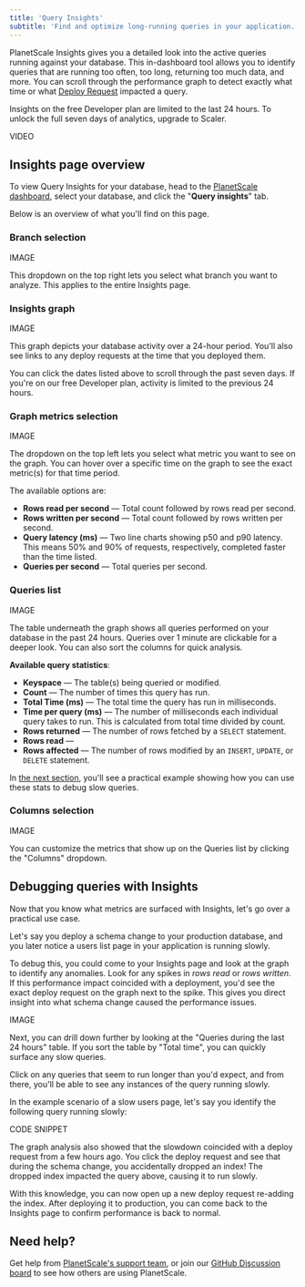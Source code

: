 ```yaml
---
title: 'Query Insights'
subtitle: 'Find and optimize long-running queries in your application.'
---
```


PlanetScale Insights gives you a detailed look into the active queries running against your database. This in-dashboard tool allows you to identify queries that are running too often, too long, returning too much data, and more. You can scroll through the performance graph to detect exactly what time or what [Deploy Request](/concepts/deploy-requests) impacted a query.

<InfoBlock type="note">
  Insights on the free Developer plan are limited to the last 24 hours. To unlock the full seven days of analytics, upgrade to Scaler.
</InfoBlock>

VIDEO

## Insights page overview

To view Query Insights for your database, head to the [PlanetScale dashboard](https://app.planetscale.com), select your database, and click the "**Query insights**" tab.

Below is an overview of what you'll find on this page.

### Branch selection

IMAGE 

This dropdown on the top right lets you select what branch you want to analyze. This applies to the entire Insights page.

### Insights graph

IMAGE 

This graph depicts your database activity over a 24-hour period. You'll also see links to any deploy requests at the time that you deployed them.

You can click the dates listed above to scroll through the past seven days. If you're on our free Developer plan, activity is limited to the previous 24 hours. 

### Graph metrics selection

IMAGE 

The dropdown on the top left lets you select what metric you want to see on the graph. You can hover over a specific time on the graph to see the exact metric(s) for that time period.

The available options are:

- **Rows read per second** &mdash; Total count followed by rows read per second.
- **Rows written per second** &mdash; Total count followed by rows written per second.
- **Query latency (ms)** &mdash; Two line charts showing p50 and p90 latency. This means 50% and 90% of requests, respectively, completed faster than the time listed.
- **Queries per second** &mdash; Total queries per second.

### Queries list

IMAGE 

The table underneath the graph shows all queries performed on your database in the past 24 hours. Queries over 1 minute are clickable for a deeper look. You can also sort the columns for quick analysis.

**Available query statistics**:

- **Keyspace** &mdash; The table(s) being queried or modified.
- **Count** &mdash; The number of times this query has run.
- **Total Time (ms)** &mdash; The total time the query has run in milliseconds.
- **Time per query (ms)** &mdash; The number of milliseconds each individual query takes to run. This is calculated from total time divided by count.
- **Rows returned** &mdash; The number of rows fetched by a `SELECT` statement.
- **Rows read** &mdash;
- **Rows affected** &mdash; The number of rows modified by an `INSERT`, `UPDATE`, or `DELETE` statement.

In [the next section](#debugging-queries-with-insights), you'll see a practical example showing how you can use these stats to debug slow queries.

### Columns selection

IMAGE 

You can customize the metrics that show up on the Queries list by clicking the "Columns" dropdown.

## Debugging queries with Insights

Now that you know what metrics are surfaced with Insights, let's go over a practical use case.

Let's say you deploy a schema change to your production database, and you later notice a users list page in your application is running slowly.

To debug this, you could come to your Insights page and look at the graph to identify any anomalies. Look for any spikes in *rows read* or *rows written*. If this performance impact coincided with a deployment, you'd see the exact deploy request on the graph next to the spike. This gives you direct insight into what schema change caused the performance issues.

IMAGE

Next, you can drill down further by looking at the "Queries during the last 24 hours" table. If you sort the table by "Total time", you can quickly surface any slow queries.

Click on any queries that seem to run longer than you'd expect, and from there, you'll be able to see any instances of the query running slowly.

In the example scenario of a slow users page, let's say you identify the following query running slowly:

CODE SNIPPET

The graph analysis also showed that the slowdown coincided with a deploy request from a few hours ago. You click the deploy request and see that during the schema change, you accidentally dropped an index! The dropped index impacted the query above, causing it to run slowly.

With this knowledge, you can now open up a new deploy request re-adding the index. After deploying it to production, you can come back to the Insights page to confirm performance is back to normal.

## Need help?

Get help from [PlanetScale's support team](https://www.planetscale.com/support), or join our [GitHub Discussion board](https://github.com/planetscale/discussion/discussions) to see how others are using PlanetScale.